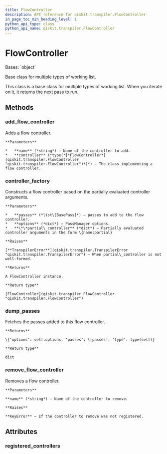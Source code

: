 ```yaml
---
title: FlowController
description: API reference for qiskit.transpiler.FlowController
in_page_toc_min_heading_level: 1
python_api_type: class
python_api_name: qiskit.transpiler.FlowController
---
```


# FlowController

<Class id="qiskit.transpiler.FlowController" github="https://github.com/qiskit/qiskit/tree/stable/0.24/qiskit/transpiler/runningpassmanager.py" signature="FlowController(passes, options, **partial_controller)">
  Bases: `object`

  Base class for multiple types of working list.

  This class is a base class for multiple types of working list. When you iterate on it, it returns the next pass to run.

  ## Methods

  <span id="qiskit-transpiler-flowcontroller-add-flow-controller" />

  ### add\_flow\_controller

  <Function id="qiskit.transpiler.FlowController.add_flow_controller" name="add_flow_controller" signature="classmethod FlowController.add_flow_controller(name, controller)">
    Adds a flow controller.

    **Parameters**

    *   **name** (*string*) – Name of the controller to add.
    *   **controller** (*type(*[*FlowController*](qiskit.transpiler.FlowController "qiskit.transpiler.FlowController")*)*) – The class implementing a flow controller.
  </Function>

  <span id="qiskit-transpiler-flowcontroller-controller-factory" />

  ### controller\_factory

  <Function id="qiskit.transpiler.FlowController.controller_factory" name="controller_factory" signature="classmethod FlowController.controller_factory(passes, options, **partial_controller)">
    Constructs a flow controller based on the partially evaluated controller arguments.

    **Parameters**

    *   **passes** (*list\[BasePass]*) – passes to add to the flow controller.
    *   **options** (*dict*) – PassManager options.
    *   **\*\*partial\_controller** (*dict*) – Partially evaluated controller arguments in the form \{name:partial}

    **Raises**

    [**TranspilerError**](qiskit.transpiler.TranspilerError "qiskit.transpiler.TranspilerError") – When partial\_controller is not well-formed.

    **Returns**

    A FlowController instance.

    **Return type**

    [FlowController](qiskit.transpiler.FlowController "qiskit.transpiler.FlowController")
  </Function>

  <span id="qiskit-transpiler-flowcontroller-dump-passes" />

  ### dump\_passes

  <Function id="qiskit.transpiler.FlowController.dump_passes" name="dump_passes" signature="FlowController.dump_passes()">
    Fetches the passes added to this flow controller.

    **Returns**

    \{‘options’: self.options, ‘passes’: \[passes], ‘type’: type(self)}

    **Return type**

    dict
  </Function>

  <span id="qiskit-transpiler-flowcontroller-remove-flow-controller" />

  ### remove\_flow\_controller

  <Function id="qiskit.transpiler.FlowController.remove_flow_controller" name="remove_flow_controller" signature="classmethod FlowController.remove_flow_controller(name)">
    Removes a flow controller.

    **Parameters**

    **name** (*string*) – Name of the controller to remove.

    **Raises**

    **KeyError** – If the controller to remove was not registered.
  </Function>

  ## Attributes

  ### registered\_controllers

  <Attribute id="qiskit.transpiler.FlowController.registered_controllers" name="registered_controllers" attributeValue="= {'condition': <class 'qiskit.transpiler.runningpassmanager.ConditionalController'>, 'do_while': <class 'qiskit.transpiler.runningpassmanager.DoWhileController'>}" />
</Class>

